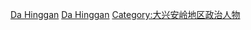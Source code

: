 [[Category:中華人民共和國地區行署專員|Da Hinggan]]
[[Category:中華人民共和國黑龍江省地方政府官員|Da Hinggan]]
[[Category:大兴安岭地区政治人物|Category:大兴安岭地区政治人物]]